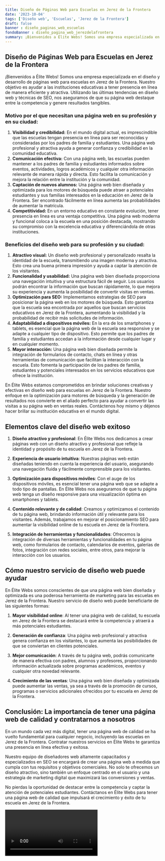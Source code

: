 ```yaml
---
title: Diseño de Páginas Web para Escuelas en Jerez de la Frontera
date: '2023-10-04'
tags: ['Diseño web', 'Escuelas', 'Jerez de la Frontera']
draft: false
banner : diseño_paginas_web_escuelas
fondoBanner : diseño_pagina_web_jerezdelafrontera
summary: ¡Bienvenidos a Élite Webs! Somos una empresa especializada en el diseño y desarrollo de páginas web para escuelas en Jerez de la Frontera. Nuestro objetivo es ayudar a las instituciones educativas a tener presencia en línea de manera eficiente y atractiva. Utilizando las últimas tendencias en diseño web y técnicas de SEO, nos aseguramos de que su página web destaque entre la competencia y genere resultados tangibles.
---
```


## Diseño de Páginas Web para Escuelas en Jerez de la Frontera

¡Bienvenidos a Élite Webs! Somos una empresa especializada en el diseño y desarrollo de páginas web para escuelas en Jerez de la Frontera. Nuestro objetivo es ayudar a las instituciones educativas a tener presencia en línea de manera eficiente y atractiva. Utilizando las últimas tendencias en diseño web y técnicas de SEO, nos aseguramos de que su página web destaque entre la competencia y genere resultados tangibles.

### Motivo por el que necesitan una página web en su profesión y en su ciudad:

1. **Visibilidad y credibilidad:** En el mundo digital actual, es imprescindible que las escuelas tengan presencia en línea para ser reconocidas y consideradas por los padres de familia y estudiantes. Una página web profesional y atractiva ayuda a generar confianza y credibilidad en la comunidad educativa.
2. **Comunicación efectiva:** Con una página web, las escuelas pueden mantener a los padres de familia y estudiantes informados sobre eventos, actividades, logros académicos y cualquier otra información relevante de manera rápida y directa. Esto facilita la comunicación y mejora la relación entre la institución y la comunidad.
3. **Captación de nuevos alumnos:** Una página web bien diseñada y optimizada para los motores de búsqueda puede atraer a potenciales estudiantes y sus familias interesados en la educación en Jerez de la Frontera. Ser encontrado fácilmente en línea aumenta las probabilidades de aumentar la matrícula.
4. **Competitividad:** En un entorno educativo en constante evolución, tener presencia en línea es una ventaja competitiva. Una página web moderna y funcional coloca a la escuela en una posición destacada, mostrando su compromiso con la excelencia educativa y diferenciándola de otras instituciones.

### Beneficios del diseño web para su profesión y su ciudad:

1. **Atractivo visual:** Un diseño web profesional y personalizado resalta la identidad de la escuela, transmitiendo una imagen moderna y atractiva. Esto crea una buena primera impresión y ayuda a captar la atención de los visitantes.
2. **Funcionalidad y usabilidad:** Una página web bien diseñada proporciona una navegación intuitiva y una estructura fácil de seguir. Los usuarios podrán encontrar la información que buscan rápidamente, lo que mejora su experiencia y aumenta la posibilidad de convertir visitas en ventas.
3. **Optimización para SEO:** Implementamos estrategias de SEO para posicionar la página web en los motores de búsqueda. Esto garantiza que la escuela sea encontrada por aquellos que buscan servicios educativos en Jerez de la Frontera, aumentando la visibilidad y la probabilidad de recibir más solicitudes de información.
4. **Adaptabilidad a dispositivos móviles:** En la era de los smartphones y tablets, es esencial que la página web de la escuela sea responsive y se adapte a cualquier tipo de dispositivo. Esto permite que los padres de familia y estudiantes accedan a la información desde cualquier lugar y en cualquier momento.
5. **Mayor interacción:** Una página web bien diseñada permite la integración de formularios de contacto, chats en línea y otras herramientas de comunicación que facilitan la interacción con la escuela. Esto fomenta la participación de los padres de familia, estudiantes y potenciales interesados en los servicios educativos que ofrece la institución.

En Élite Webs estamos comprometidos en brindar soluciones creativas y efectivas en diseño web para escuelas en Jerez de la Frontera. Nuestro enfoque en la optimización para motores de búsqueda y la generación de resultados nos convierte en el aliado perfecto para ayudar a convertir las visitas a su página web en ventas reales. Contáctenos hoy mismo y déjenos hacer brillar su institución educativa en el mundo digital.

<GifSeo />

<Cta />

## Elementos clave del diseño web exitoso

1. **Diseño atractivo y profesional**: En Élite Webs nos dedicamos a crear páginas web con un diseño atractivo y profesional que refleje la identidad y propósito de tu escuela en Jerez de la Frontera.

2. **Experiencia de usuario intuitiva**: Nuestras páginas web están diseñadas teniendo en cuenta la experiencia del usuario, asegurando una navegación fluida y fácilmente comprensible para los visitantes.

3. **Optimización para dispositivos móviles**: Con el auge de los dispositivos móviles, es esencial tener una página web que se adapte a todo tipo de pantallas. En Élite Webs nos aseguramos de que tu página web tenga un diseño responsive para una visualización óptima en smartphones y tablets.

4. **Contenido relevante y de calidad**: Creamos y optimizamos el contenido de tu página web, brindando información útil y relevante para los visitantes. Además, trabajamos en mejorar el posicionamiento SEO para aumentar la visibilidad online de tu escuela en Jerez de la Frontera.

5. **Integración de herramientas y funcionalidades**: Ofrecemos la integración de diversas herramientas y funcionalidades en tu página web, como formularios de contacto, calendarios de eventos, galerías de fotos, integración con redes sociales, entre otros, para mejorar la interacción con los usuarios.

## Cómo nuestro servicio de diseño web puede ayudar

En Élite Webs somos conscientes de que una página web bien diseñada y optimizada es una poderosa herramienta de marketing para las escuelas en Jerez de la Frontera. Nuestro servicio de diseño web puede beneficiarte de las siguientes formas:

1. **Mayor visibilidad online**: Al tener una página web de calidad, tu escuela en Jerez de la Frontera se destacará entre la competencia y atraerá a más potenciales estudiantes.

2. **Generación de confianza**: Una página web profesional y atractiva genera confianza en los visitantes, lo que aumenta las posibilidades de que se conviertan en clientes potenciales.

3. **Mejor comunicación**: A través de tu página web, podrás comunicarte de manera efectiva con padres, alumnos y profesores, proporcionando información actualizada sobre programas académicos, eventos y cualquier otra novedad relevante.

4. **Crecimiento de las ventas**: Una página web bien diseñada y optimizada puede aumentar las ventas, ya sea a través de la promoción de cursos, programas o servicios adicionales ofrecidos por tu escuela en Jerez de la Frontera.

## Conclusión: La importancia de tener una página web de calidad y contratarnos a nosotros

En un mundo cada vez más digital, tener una página web de calidad se ha vuelto fundamental para cualquier negocio, incluyendo las escuelas en Jerez de la Frontera. Contratar nuestros servicios en Élite Webs te garantiza una presencia en línea efectiva y exitosa.

Nuestro equipo de diseñadores web altamente capacitados y especializados en SEO se encargará de crear una página web a medida que cumpla con tus requisitos y objetivos comerciales. No solo te ofrecemos un diseño atractivo, sino también un enfoque centrado en el usuario y una estrategia de marketing digital que maximizará las conversiones y ventas.

No pierdas la oportunidad de destacar entre la competencia y captar la atención de potenciales estudiantes. Contáctanos en Élite Webs para tener una página web de calidad que impulsará el crecimiento y éxito de tu escuela en Jerez de la Frontera.

<Video />

<CtaBot job='Escuelas' city='Jerez de la Frontera'/>

<Gmaps query='Jerez de la Frontera+españa+maps' />